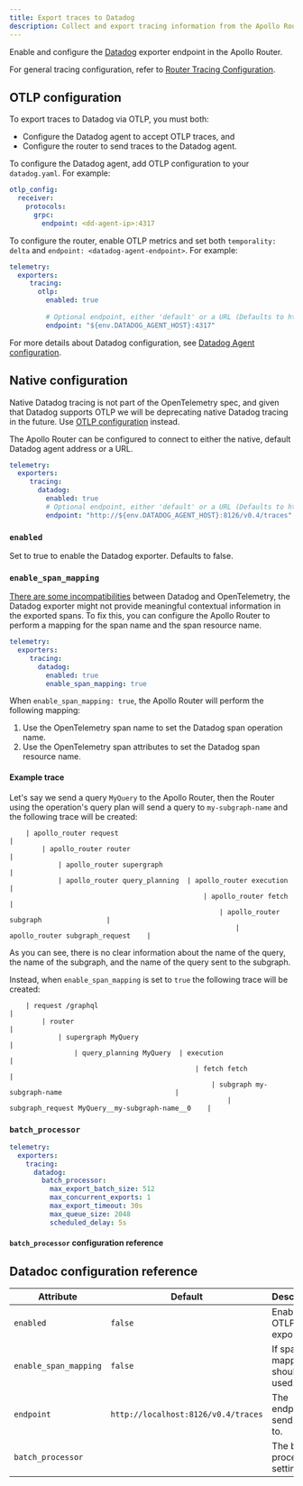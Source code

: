 ```yaml
---
title: Export traces to Datadog
description: Collect and export tracing information from the Apollo Router
---
```


Enable and configure the [Datadog](https://www.datadoghq.com/) exporter endpoint in the Apollo Router.

For general tracing configuration, refer to [Router Tracing Configuration](./overview).

## OTLP configuration

To export traces to Datadog via OTLP, you must both:
- Configure the Datadog agent to accept OTLP traces, and
- Configure the router to send traces to the Datadog agent.

To configure the Datadog agent, add OTLP configuration to your `datadog.yaml`. For example:

```yaml title="datadog.yaml"
otlp_config:
  receiver:
    protocols:
      grpc:
        endpoint: <dd-agent-ip>:4317
```

To configure the router, enable OTLP metrics and set both `temporality: delta` and `endpoint: <datadog-agent-endpoint>`. For example: 

```yaml title="router.yaml"
telemetry:
  exporters:
     tracing:
       otlp:
         enabled: true
   
         # Optional endpoint, either 'default' or a URL (Defaults to http://127.0.0.1:4317)
         endpoint: "${env.DATADOG_AGENT_HOST}:4317"
```

For more details about Datadog configuration, see [Datadog Agent configuration](https://docs.datadoghq.com/opentelemetry/otlp_ingest_in_the_agent/?tab=host).

## Native configuration

<Caution>

Native Datadog tracing is not part of the OpenTelemetry spec, and given that Datadog supports OTLP we will be deprecating native Datadog tracing in the future. Use [OTLP configuration](#otlp-configuration) instead.

</Caution>

The Apollo Router can be configured to connect to either the native, default Datadog agent address or a URL.

```yaml title="router.yaml"
telemetry:
  exporters:
     tracing:
       datadog:
         enabled: true
         # Optional endpoint, either 'default' or a URL (Defaults to http://localhost:8126/v0.4/traces)
         endpoint: "http://${env.DATADOG_AGENT_HOST}:8126/v0.4/traces"
```

### `enabled`

Set to true to enable the Datadog exporter. Defaults to false.

### `enable_span_mapping`

[There are some incompatibilities](https://docs.rs/opentelemetry-datadog/latest/opentelemetry_datadog/#quirks) between Datadog and OpenTelemetry, the Datadog exporter might not provide meaningful contextual information in the exported spans. To fix this, you can configure the Apollo Router to perform a mapping for the span name and the span resource name.

```yaml title="router.yaml"
telemetry:
  exporters:
     tracing:
       datadog:
         enabled: true
         enable_span_mapping: true
```

When `enable_span_mapping: true`, the Apollo Router will perform the following mapping:

1. Use the OpenTelemetry span name to set the Datadog span operation name.
2. Use the OpenTelemetry span attributes to set the Datadog span resource name.

#### Example trace

Let's say we send a query `MyQuery` to the Apollo Router, then the Router using the operation's query plan will send a query to `my-subgraph-name` and the following trace will be created:

```
    | apollo_router request                                                                 |
        | apollo_router router                                                              |
            | apollo_router supergraph                                                      |
            | apollo_router query_planning  | apollo_router execution                       |
                                                | apollo_router fetch                       |
                                                    | apollo_router subgraph                |
                                                        | apollo_router subgraph_request    |
```

As you can see, there is no clear information about the name of the query, the name of the subgraph, and the name of the query sent to the subgraph.

Instead, when `enable_span_mapping` is set to `true` the following trace will be created:

```
    | request /graphql                                                                                   |
        | router                                                                                         |
            | supergraph MyQuery                                                                         |
                | query_planning MyQuery  | execution                                                    |
                                              | fetch fetch                                              |
                                                  | subgraph my-subgraph-name                            |
                                                      | subgraph_request MyQuery__my-subgraph-name__0    |
```

### `batch_processor`

<BatchProcessorPreamble/>

```yaml
telemetry:
  exporters:
    tracing:
      datadog: 
        batch_processor: 
          max_export_batch_size: 512
          max_concurrent_exports: 1
          max_export_timeout: 30s 
          max_queue_size: 2048
          scheduled_delay: 5s
```

#### `batch_processor` configuration reference
<BatchProcessorRef/>


## Datadoc configuration reference

| Attribute             | Default                               | Description                     |
|-----------------------|---------------------------------------|---------------------------------|
| `enabled`             | `false`                               | Enable the OTLP exporter.       |
| `enable_span_mapping` | `false`                               | If span mapping should be used. |
| `endpoint`            | `http://localhost:8126/v0.4/traces`   | The endpoint to send spans to.  |
| `batch_processor`     |                                       | The batch processor settings.   |

